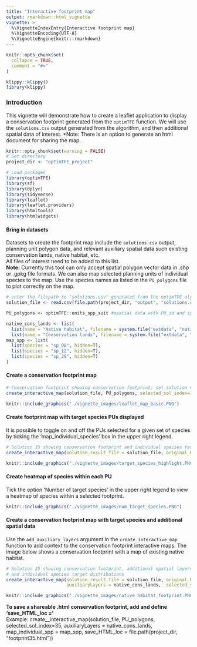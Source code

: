 ```yaml
---
title: "Interactive footprint map"
output: rmarkdown::html_vignette
vignette: >
  %\VignetteIndexEntry{Interactive footprint map}
  %\VignetteEncoding{UTF-8}
  %\VignetteEngine{knitr::rmarkdown}
---
```

```r
knitr::opts_chunk$set(
  collapse = TRUE,
  comment = "#>"
)
```
```r
klippy::klippy()
library(klippy)
```
### Introduction
This vignette will demonstrate how to create a leaflet application to display a
conservation footprint generated from the `optimTFE` function.
We will use the `solutions.csv` output generated from the algorithm, and then additional
spatial data of interest.
*Note: There is an option to generate an html document for sharing the map.
```r
knitr::opts_chunk$set(warning = FALSE)
# Set directory
project_dir <- "optimTFE_project"

# Load packages
library(optimTFE)
library(sf)
library(dplyr)
library(tidyverse)
library(leaflet)
library(leaflet.providers)
library(htmltools)
library(htmlwidgets)
```

#### Bring in datasets
Datasets to create the footprint map include the `solutions.csv` output, planning unit polygon data,
and relevant auxiliary spatial data such existing conservation lands, native habitat, etc.  
All files of interest need to be added to this list.  
**Note:** Currently this tool can only accept spatial polygon vector data in .shp or .gpkg file formats.
We can also map selected planning units of individual species to the map.
Use the species names as listed in the `PU_polygons` file to plot correctly on the map.
```r

# enter the filepath to "solutions.csv" generated from the optimTFE algorithm
solution_file <- read.csv(file.path(project_dir, "output", "solutions.csv"))

PU_polygons <- optimTFE::units_spp_suit #spatial data with PU_id and species suitability values

native_cons_lands <- list(
  list(name = "Native habitat", filename = system.file("extdata", "native_habitat.shp", package = "optimTFE"), hidden = T),
  list(name = "Conservation lands", filename = system.file("extdata", "reserves.shp", package = "optimTFE"), hidden=T))
map_spp <- list(
  list(species = "sp_08", hidden=T),
  list(species = "sp_12", hidden=T),
  list(species = "sp_29", hidden=T)
)
```

#### Create a conservation footprint map
```r
# Conservation footprint showing conservation footprint; set solution number manually.
create_interactive_map(solution_file, PU_polygons, selected_sol_index=35)
```
```r
knitr::include_graphics("./vignette_images/leaflet_map_basic.PNG")
```

#### Create footprint map with target species PUs displayed
It is possible to toggle on and off the PUs selected for a given set of species
by ticking the 'map_individual_species' box in the upper right legend. 
```r
# Solution 35 showing conservation footprint and individual species target distributions
create_interactive_map(solution_result_file = solution_file, original_PU_polygons = PU_polygons, selected_sol_index=35, map_individual_spp = map_spp)
```
```r
knitr::include_graphics("./vignette_images/target_species_highlight.PNG")
```

#### Create heatmap of species within each PU
Tick the option 'Number of target species' in the upper right legend to view a heatmap
of species within a selected footprint.
```r
knitr::include_graphics("./vignette_images/num_target_species.PNG")
```

#### Create a conservation footprint map with target species and additional spatial data
Use the `add_auxiliary_layers` argument in the `create_interactive_map` function
to add context to the conservation footprint interactive maps. The image below shows
a conservation footprint with a map of existing native habitat.
```r
# Solution 35 showing conservation footprint, additional spatial layers for reference,
# and individual species target distributions
create_interactive_map(solution_result_file = solution_file, original_PU_polygons = PU_polygons,
                       auxiliaryLayers = native_cons_lands,  selected_sol_index=35, map_individual_spp = map_spp)
```
```r
knitr::include_graphics("./vignette_images/native_habitat_footprint.PNG")
```

**To save a shareable .html conservation footprint, add and define 'save_HTML_loc = '**  
Example:
create__interactive_map(solution_file, PU_polygons, selected_sol_index=35, auxiliaryLayers = native_cons_lands, map_individual_spp = map_spp, save_HTML_loc = file.path(project_dir, "footprint35.html"))
